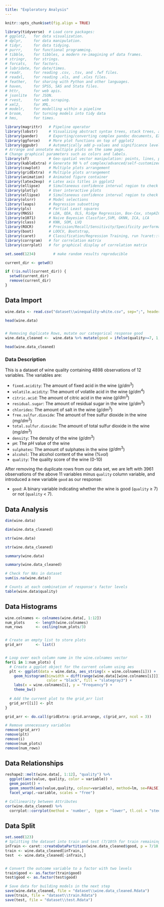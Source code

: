 ```yaml
---
title: "Exploratory Analysis"
---
```


```r
knitr::opts_chunk$set(fig.align = TRUE)

library(tidyverse)  # Load core packages: 
# ggplot2,   for data visualization.
# dplyr,     for data manipulation.
# tidyr,     for data tidying.
# purrr,     for functional programming.
# tibble,    for tibbles, a modern re-imagining of data frames.
# stringr,   for strings.
# forcats,   for factors.
# lubridate, for date/times.
# readr,     for reading .csv, .tsv, and .fwf files.
# readxl,    for reading .xls, and .xlxs files.
# feather,   for sharing with Python and other languages.
# haven,     for SPSS, SAS and Stata files.
# httr,      for web apis.
# jsonlite   for JSON.
# rvest,     for web scraping.
# xml2,      for XML.
# modelr,    for modelling within a pipeline
# broom,     for turning models into tidy data
# hms,       for times.

library(magrittr)   # Pipeline operator
library(lobstr)     # Visualizing abstract syntax trees, stack trees, and object sizes
library(pander)     # Exporting/converting complex pandoc documents, EX: df to Pandoc table
library(ggforce)    # More plot functions on top of ggplot2
library(ggpubr)     # Automatically add p-values and significance levels  plots. 
# Arrange and annotate multiple plots on the same page. 
# Change graphical parameters such as colors and labels.
library(sf)         # Geo-spatial vector manipulation: points, lines, polygons
library(kableExtra) # Generate 90 % of complex/advanced/self-customized/beautiful tables
library(cowplot)    # Multiple plots arrangement
library(gridExtra)  # Multiple plots arrangement
library(animation)  # Animated figure container
library(latex2exp)  # Latex axis titles in ggplot2
library(ellipse)    # Simultaneous confidence interval region to check C.I. of 2 slope parameters
library(plotly)     # User interactive plots
library(ellipse)    # Simultaneous confidence interval region to check C.I. of 2 regressors
library(olsrr)      # Model selections 
library(leaps)      # Regression subsetting 
library(pls)        # Partial Least squares
library(MASS)       # LDA, QDA, OLS, Ridge Regression, Box-Cox, stepAIC, etc,.
library(e1071)      # Naive Bayesian Classfier,SVM, GKNN, ICA, LCA
library(class)      # KNN, SOM, LVQ
library(ROCR)       # Precision/Recall/Sensitivity/Specificity performance plot 
library(boot)       # LOOCV, Bootstrap,
library(caret)      # Classification/Regression Training, run ?caret::trainControl
library(corrgram)   # for correlation matrix
library(corrplot)   # for graphical display of correlation matrix

set.seed(1234)        # make random results reproducible

current_dir <- getwd()

if (!is.null(current_dir)) {
  setwd(current_dir)
  remove(current_dir)
}
```

## Data Import
```r
wine.data <- read.csv("dataset\\winequality-white.csv", sep=";", header = T)

head(wine.data)


# Removing duplicate Rows, mutate our categorical response good
wine.data_cleaned <-  wine.data %>% mutate(good = ifelse(quality>=7, 1, 0)) %>% distinct() %>% dplyr::select(c(1:11, 13))

head(wine.data_cleaned)
```

### Data Description

This is a dataset of wine quality containing 4898 observations of 12 variables. The variables are:

-   `fixed.acidity`: The amount of fixed acid in the wine ($g/dm^3$)
-   `volatile.acidity`: The amount of volatile acid in the wine ($g/dm^4$)
-   `citric.acid`: The amount of citric acid in the wine ($g/dm^3$)
-   `residual.sugar`: The amount of residual sugar in the wine ($g/dm^3$)
-   `chlorides`: The amount of salt in the wine ($g/dm^3$)
-   `free.sulfur.dioxide`: The amount of free sulfur dioxide in the wine ($mg/dm^3$)
-   `total.sulfur.dioxide`: The amount of total sulfur dioxide in the wine ($mg/dm^3$)
-   `density`: The density of the wine ($g/dm^3$)
-   `pH`: The $pH$ value of the wine
-   `sulphates`: The amount of sulphates in the wine ($g/dm^3$)
-   `alcohol`: The alcohol content of the wine ($\% vol$)
-   `quality`: The quality score of the wine (0-10)

After removing the duplicate rows from our data set, we are left with 3961 observations of the above 11 variables minus `quality` column variable, and introduced a new variable `good` as our response:

-   `good`: A binary variable indicating whether the wine is good (`quality` $\geq$ 7) or not (`quality` $<$ 7).


## Data Analysis
```r
dim(wine.data)

dim(wine.data_cleaned)

str(wine.data)

str(wine.data_cleaned)

summary(wine.data)

summary(wine.data_cleaned)

# Check for NAs in dataset
sum(is.na(wine.data))

# Counts at each combination of response's factor levels
table(wine.data$quality)
```

## Data Histograms
```r
wine.colnames <- colnames(wine.data[, 1:12])
num_plots     <- length(wine.colnames)
num_rows      <- ceiling(num_plots/3)


# Create an empty list to store plots
grid_arr      <- list()


# Loop over each column name in the wine.colnames vector
for(i in 1:num_plots) {
  # Create a ggplot object for the current column using aes
  plt <- ggplot(data = wine.data, aes_string(x = wine.colnames[i])) +
    geom_histogram(binwidth = diff(range(wine.data[[wine.colnames[i]]]))/30, 
                   color = "black", fill = "slategray3") +
    labs(x = wine.colnames[i], y = "Frequency") +
    theme_bw()
  
  # Add the current plot to the grid_arr list
  grid_arr[[i]] <- plt
}

grid_arr <- do.call(gridExtra::grid.arrange, c(grid_arr, ncol = 3))
```

```r
# Remove unnecessary variables
remove(grid_arr)
remove(plt)
remove(i)
remove(num_plots)
remove(num_rows)
```

## Data Relationships
```r
reshape2::melt(wine.data[, 1:12], "quality") %>% 
  ggplot(aes(value, quality, color = variable)) +  
  geom_point() + 
  geom_smooth(aes(value,quality, colour=variable), method=lm, se=FALSE)+
  facet_wrap(.~variable, scales = "free")

# Collinearity between Attributes
cor(wine.data_cleaned) %>% 
  corrplot::corrplot(method = 'number',  type = "lower", tl.col = "steelblue", number.cex = 0.5)
```

## Data Split
```r
set.seed(123)
# Splitting the dataset into train and test (7/10th for train remaining for test)
inTrain <- caret::createDataPartition(wine.data_cleaned$good, p = 7/10, list = F)
train <- wine.data_cleaned[inTrain,]
test  <- wine.data_cleaned[-inTrain,]


# Convert the outcome variable to a factor with two levels
train$good <- as.factor(train$good)
test$good <- as.factor(test$good)

# Save data for building models in the next step
save(wine.data_cleaned, file = "dataset\\wine.data_cleaned.Rdata")
save(train, file = "dataset\\train.Rdata")
save(test, file = "dataset\\test.Rdata")
```
